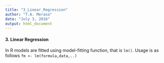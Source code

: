 ```yaml
---
title: "3_Linear_Regression"
author: "T.A. Meraxa"
date: "July 3, 2016"
output: html_document
---
```


#### 3. Linear Regression

In R models are fitted using model-fitting function, that is `lm()`. Usage is as follows 
`fm <- lm(formula,data,..)`
